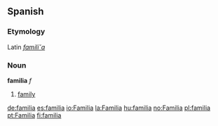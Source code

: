 ==Spanish==
===Etymology===
Latin ''[[familia#Latin|famili˘a]]''

===Noun===
'''familia''' ''f''

# [[family]]

[[de:familia]]
[[es:familia]]
[[io:Familia]]
[[la:Familia]]
[[hu:familia]]
[[no:Familia]]
[[pl:familia]]
[[pt:Familia]]
[[fi:familia]]